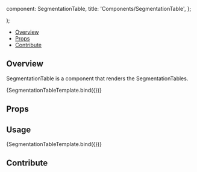 

  component: SegmentationTable,
  title: 'Components/SegmentationTable',
};

<Meta
  title="Components/SegmentationTable"
  component={SegmentationTable}
/>

  <div className="bg-[#702963] h-96 w-64">
    <SegmentationTable {...args} />
  </div>
);

<Heading
  title="SegmentationTable"
  componentRelativePath="SegmentationTable/SegmentationTable.tsx"
/>

- [Overview](#overview)
- [Props](#props)
- [Contribute](#contribute)

## Overview

SegmentationTable is a component that renders the SegmentationTables.

<Canvas>
  <Story
    name="Overview"
    args={{
      title: 'Segmentations',
    }}
  >
    {SegmentationTableTemplate.bind({})}
  </Story>
</Canvas>

## Props

<ArgsTable of={SegmentationTable} />

## Usage

<Canvas>
  <Story
    name="With Data"
    args={{
      title: 'Segmentations',
      amount: 1,
      activeSegmentationId: 'ptScene-labelmap-0',
      segmentations: [
        {
          id: 'ptScene-labelmap-0',
          label: 'ptScene-labelmap-0',
          displayText: ['SUV Peak: 25.58'],
        },
      ],
    }}
  >
    {SegmentationTableTemplate.bind({})}
  </Story>
</Canvas>

## Contribute

<Footer componentRelativePath="SegmentationTable/__stories__/segmentationTable.stories.mdx" />
